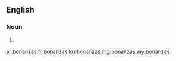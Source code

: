 ==English==

===Noun===
{{head|en|plural}}

# {{plural of|bonanza|lang=en|nocat=1}}

[[ar:bonanzas]]
[[fr:bonanzas]]
[[ku:bonanzas]]
[[mg:bonanzas]]
[[my:bonanzas]]
